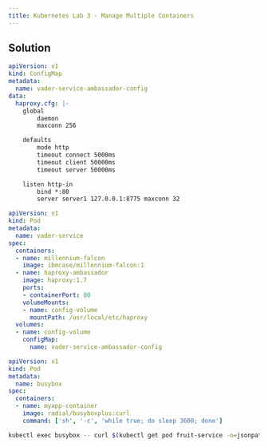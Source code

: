 ```yaml
---
title: Kubernetes Lab 3 - Manage Multiple Containers
---
```


## Solution

```yaml
apiVersion: v1
kind: ConfigMap
metadata:
  name: vader-service-ambassador-config
data:
  haproxy.cfg: |-
    global
        daemon
        maxconn 256

    defaults
        mode http
        timeout connect 5000ms
        timeout client 50000ms
        timeout server 50000ms

    listen http-in
        bind *:80
        server server1 127.0.0.1:8775 maxconn 32
```

```yaml
apiVersion: v1
kind: Pod
metadata:
  name: vader-service
spec:
  containers:
  - name: millennium-falcon
    image: ibmcase/millennium-falcon:1
  - name: haproxy-ambassador
    image: haproxy:1.7
    ports:
    - containerPort: 80
    volumeMounts:
    - name: config-volume
      mountPath: /usr/local/etc/haproxy
  volumes:
  - name: config-volume
    configMap:
      name: vader-service-ambassador-config
``` 

```yaml
apiVersion: v1
kind: Pod
metadata:
  name: busybox
spec:
  containers:
  - name: myapp-container
    image: radial/busyboxplus:curl
    command: ['sh', '-c', 'while true; do sleep 3600; done']
```

```bash
kubectl exec busybox -- curl $(kubectl get pod fruit-service -o=jsonpath='{.status.podIP}'):80
```
